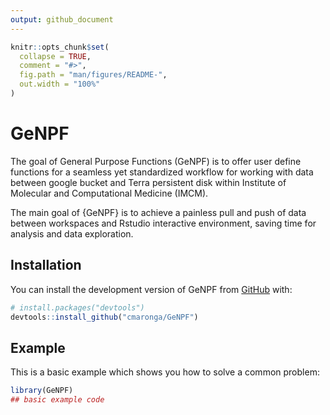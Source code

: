 ```yaml
---
output: github_document
---
```


<!-- README.md is generated from README.Rmd. Please edit that file -->

```r
knitr::opts_chunk$set(
  collapse = TRUE,
  comment = "#>",
  fig.path = "man/figures/README-",
  out.width = "100%"
)
```

# GeNPF

<!-- badges: start -->
<!-- badges: end -->

The goal of General Purpose Functions (GeNPF) is to offer user define functions for a seamless yet standardized workflow for working with data between google bucket and Terra persistent disk within Institute of Molecular and Computational Medicine (IMCM).

The main goal of {GeNPF} is to achieve a painless pull and push of data between workspaces and Rstudio interactive environment, saving time for analysis and data exploration.

## Installation

You can install the development version of GeNPF from [GitHub](https://github.com/) with:

``` r
# install.packages("devtools")
devtools::install_github("cmaronga/GeNPF")
```

## Example

This is a basic example which shows you how to solve a common problem:

```r
library(GeNPF)
## basic example code

```

